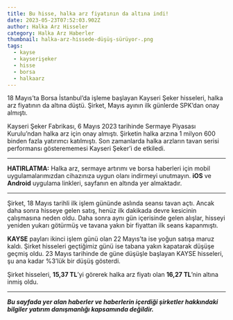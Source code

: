 ```yaml
---
title: Bu hisse, halka arz fiyatının da altına indi!
date: 2023-05-23T07:52:03.902Z
author: Halka Arz Hisseler
category: Halka Arz Haberler
thumbnail: halka-arz-hi̇ssede-düşüş-sürüyor-.png
tags:
  - kayse
  - kayserişeker
  - hisse
  - borsa
  - halkaarz
---
```

18 Mayıs’ta Borsa İstanbul’da işleme başlayan Kayseri Şeker hisseleri, halka arz fiyatının da altına düştü. Şirket, Mayıs ayının ilk günlerde SPK’dan onay almıştı.

Kayseri Şeker Fabrikası, 6 Mayıs 2023 tarihinde Sermaye Piyasası Kurulu’ndan halka arz için onay almıştı. Şirketin halka arzına 1 milyon 600 binden fazla yatırımcı katılmıştı. Son zamanlarda halka arzların tavan serisi performansı gösterememesi Kayseri Şeker’i de etkiledi.

- - -

**HATIRLATMA:** Halka arz, sermaye artırımı ve borsa haberleri için mobil uygulamalarımızdan cihazınıza uygun olanı indirmeyi unutmayın. **iOS** ve **Android** uygulama linkleri, sayfanın en altında yer almaktadır.

- - -

Şirket, 18 Mayıs tarihli ilk işlem gününde aslında seansı tavan açtı. Ancak daha sonra hisseye gelen satış, henüz ilk dakikada devre kesicinin çalışmasına neden oldu. Daha sonra aynı gün içerisinde gelen alışlar, hisseyi yeniden yukarı götürmüş ve tavana yakın bir fiyattan ilk seans kapanmıştı.

**KAYSE** payları ikinci işlem günü olan 22 Mayıs’ta ise yoğun satışa maruz kaldı. Şirket hisseleri geçtiğimiz günü ise tabana yakın kapatarak düşüşe geçmiş oldu. 23 Mayıs tarihinde de güne düşüşle başlayan KAYSE hisseleri, şu ana kadar %3’lük bir düşüş gösterdi.

Şirket hisseleri, **15,37 TL**’yi görerek halka arz fiyatı olan **16,27 TL**’nin altına inmiş oldu.

- - -

***Bu sayfada yer alan haberler ve haberlerin içerdiği şirketler hakkındaki bilgiler yatırım danışmanlığı kapsamında değildir.***